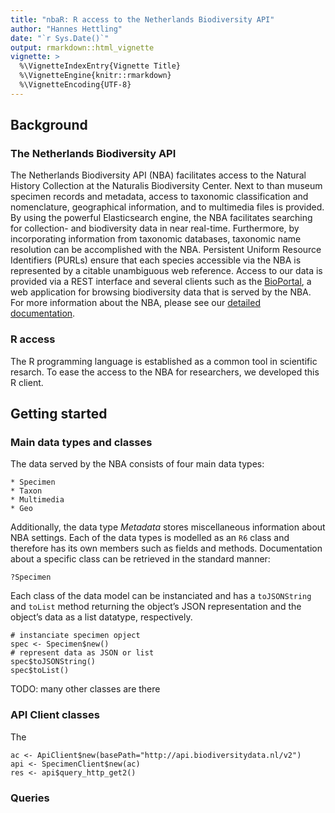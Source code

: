 ```yaml
---
title: "nbaR: R access to the Netherlands Biodiversity API"
author: "Hannes Hettling"
date: "`r Sys.Date()`"
output: rmarkdown::html_vignette
vignette: >
  %\VignetteIndexEntry{Vignette Title}
  %\VignetteEngine{knitr::rmarkdown}
  %\VignetteEncoding{UTF-8}
---
```


## Background
	
### The Netherlands Biodiversity API
The Netherlands Biodiversity API
(NBA) facilitates access to the Natural History Collection at the
Naturalis Biodiversity Center. Next to than museum specimen records
and metadata, access to taxonomic classification and nomenclature,
geographical information, and to multimedia files is provided. By
using the powerful Elasticsearch engine, the NBA facilitates searching
for collection- and biodiversity data in near real-time. Furthermore,
by incorporating information from taxonomic databases, taxonomic name
resolution can be accomplished with the NBA. Persistent Uniform
Resource Identifiers (PURLs) ensure that each species accessible via
the NBA is represented by a citable unambiguous web reference. Access
to our data is provided via a REST interface and several clients such
as the [BioPortal](http://bioportal.naturalis.nl/), a web application
for browsing biodiversity data that is served by the NBA.  For more
information about the NBA, please see our
[detailed documentation](http://docs.biodiversitydata.nl/).
	
### R access
The R programming language is established as a common tool in scientific resarch.
To ease the access to the NBA for researchers, we developed this R client.

## Getting started

### Main data types and classes
The data served by the NBA consists of four main data types:

    * Specimen
	* Taxon
	* Multimedia
	* Geo

Additionally, the data type *Metadata* stores miscellaneous
information about NBA settings. Each of the data types is modelled
as an `R6` class and therefore has its own members such as fields
and methods. Documentation about a specific class can be retrieved
in the standard manner:

```
?Specimen
```

Each class of the data model can be instanciated and has a `toJSONString` and `toList` method returning
the object's JSON representation and the object's data as a list datatype, respectively.


```
# instanciate specimen opject
spec <- Specimen$new()
# represent data as JSON or list
spec$toJSONString()
spec$toList()
```

TODO: many other classes are there

### API Client classes
The 

```
ac <- ApiClient$new(basePath="http://api.biodiversitydata.nl/v2")
api <- SpecimenClient$new(ac)
res <- api$query_http_get2()
```
	

	
### Queries

	
